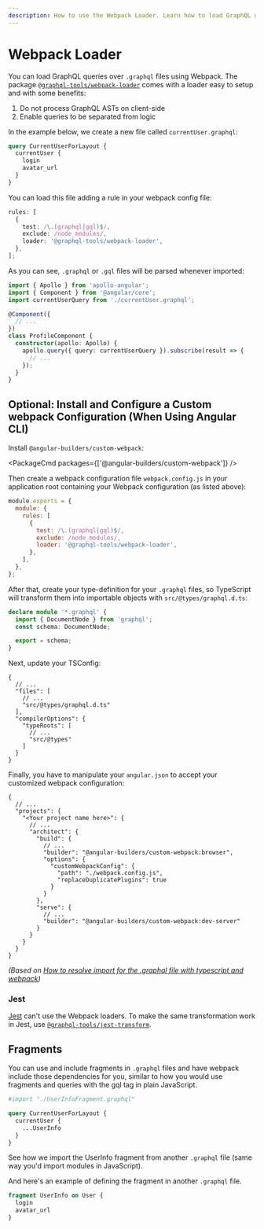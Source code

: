 ```yaml
---
description: How to use the Webpack Loader. Learn how to load GraphQL queries over `.graphql` files using Webpack.
---
```


# Webpack Loader

You can load GraphQL queries over `.graphql` files using Webpack. The package
[`@graphql-tools/webpack-loader`](https://www.npmjs.com/package/@graphql-tools/webpack-loader) comes
with a loader easy to setup and with some benefits:

1. Do not process GraphQL ASTs on client-side
1. Enable queries to be separated from logic

In the example below, we create a new file called `currentUser.graphql`:

```graphql filename="currentUser.graphql"
query CurrentUserForLayout {
  currentUser {
    login
    avatar_url
  }
}
```

You can load this file adding a rule in your webpack config file:

```ts
rules: [
  {
    test: /\.(graphql|gql)$/,
    exclude: /node_modules/,
    loader: '@graphql-tools/webpack-loader',
  },
];
```

As you can see, `.graphql` or `.gql` files will be parsed whenever imported:

```ts
import { Apollo } from 'apollo-angular';
import { Component } from '@angular/core';
import currentUserQuery from './currentUser.graphql';

@Component({
  // ...
})
class ProfileComponent {
  constructor(apollo: Apollo) {
    apollo.query({ query: currentUserQuery }).subscribe(result => {
      // ...
    });
  }
}
```

## Optional: Install and Configure a Custom webpack Configuration (When Using Angular CLI)

Install `@angular-builders/custom-webpack`:

<PackageCmd packages={['@angular-builders/custom-webpack']} />

Then create a webpack configuration file `webpack.config.js` in your application root containing
your Webpack configuration (as listed above):

```js filename="webpack.config.js"
module.exports = {
  module: {
    rules: [
      {
        test: /\.(graphql|gql)$/,
        exclude: /node_modules/,
        loader: '@graphql-tools/webpack-loader',
      },
    ],
  },
};
```

After that, create your type-definition for your `.graphql` files, so TypeScript will transform them
into importable objects with `src/@types/graphql.d.ts`:

```ts filename="graphql.d.ts"
declare module '*.graphql' {
  import { DocumentNode } from 'graphql';
  const schema: DocumentNode;

  export = schema;
}
```

Next, update your TSConfig:

```jsonc filename="tsconfig.json"
{
  // ...
  "files": [
    // ...
    "src/@types/graphql.d.ts"
  ],
  "compilerOptions": {
    "typeRoots": [
      // ...
      "src/@types"
    ]
  }
}
```

Finally, you have to manipulate your `angular.json` to accept your customized webpack configuration:

```jsonc filename="angular.json"
{
  // ...
  "projects": {
    "<Your project name here>": {
      // ...
      "architect": {
        "build": {
          // ...
          "builder": "@angular-builders/custom-webpack:browser",
          "options": {
            "customWebpackConfig": {
              "path": "./webpack.config.js",
              "replaceDuplicatePlugins": true
            }
          }
        },
        "serve": {
          // ...
          "builder": "@angular-builders/custom-webpack:dev-server"
        }
      }
    }
  }
}
```

_(Based on
[How to resolve import for the .graphql file with typescript and webpack](https://dev.to/open-graphql/how-to-resolve-import-for-the-graphql-file-with-typescript-and-webpack-35lf))_

### Jest

[Jest](https://facebook.github.io/jest/) can't use the Webpack loaders. To make the same
transformation work in Jest, use
[`@graphql-tools/jest-transform`](https://npmjs.com/package/@graphql-tools/jest-transform).

## Fragments

You can use and include fragments in `.graphql` files and have webpack include those dependencies
for you, similar to how you would use fragments and queries with the gql tag in plain JavaScript.

```graphql
#import "./UserInfoFragment.graphql"

query CurrentUserForLayout {
  currentUser {
    ...UserInfo
  }
}
```

See how we import the UserInfo fragment from another `.graphql` file (same way you'd import modules
in JavaScript).

And here's an example of defining the fragment in another `.graphql` file.

```graphql
fragment UserInfo on User {
  login
  avatar_url
}
```
